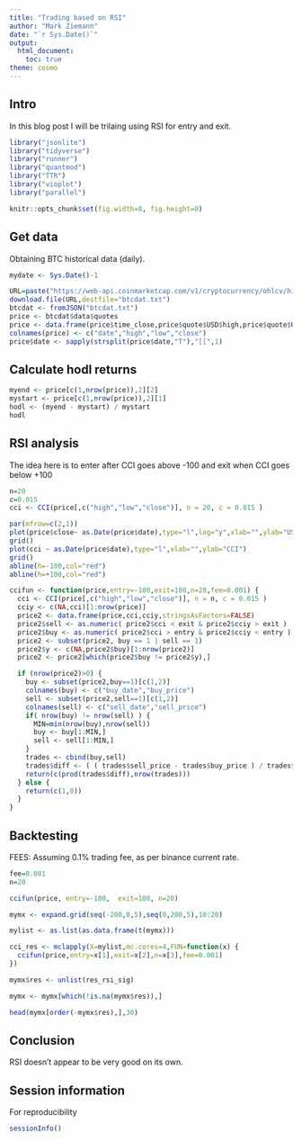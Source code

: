 ```yaml
---
title: "Trading based on RSI"
author: "Mark Ziemann"
date: "`r Sys.Date()`"
output:
  html_document:
    toc: true
theme: cosmo
---
```


## Intro

In this blog post I will be trilaing using RSI for entry and exit.

```r

library("jsonlite")
library("tidyverse")
library("runner")
library("quantmod")
library("TTR")
library("vioplot")
library("parallel")

knitr::opts_chunk$set(fig.width=8, fig.height=8) 

```

## Get data

Obtaining BTC historical data (daily).

```r

mydate <- Sys.Date()-1

URL=paste("https://web-api.coinmarketcap.com/v1/cryptocurrency/ohlcv/historical?symbol=BTC&convert=USD&interval=daily&time_start=2013-06-01&time_end=",mydate,sep="")
download.file(URL,destfile="btcdat.txt")
btcdat <- fromJSON("btcdat.txt")
price <- btcdat$data$quotes
price <- data.frame(price$time_close,price$quote$USD$high,price$quote$USD$low,price$quote$USD$close,stringsAsFactors=FALSE)
colnames(price) <- c("date","high","low","close")
price$date <- sapply(strsplit(price$date,"T"),"[[",1)

```

## Calculate hodl returns

```r

myend <- price[c(1,nrow(price)),2][2] 
mystart <- price[c(1,nrow(price)),2][1] 
hodl <- (myend - mystart) / mystart
hodl

```

## RSI analysis

The idea here is to enter after CCI goes above -100 and exit when CCI goes below +100

```r

n=20
c=0.015
cci <- CCI(price[,c("high","low","close")], n = 20, c = 0.015 )

par(mfrow=c(2,1))
plot(price$close~ as.Date(price$date),type="l",log="y",xlab="",ylab="USD price")
grid()
plot(cci ~ as.Date(price$date),type="l",xlab="",ylab="CCI")
grid()
abline(h=-100,col="red")
abline(h=+100,col="red")

```


```r

ccifun <- function(price,entry=-100,exit=100,n=20,fee=0.001) {
  cci <- CCI(price[,c("high","low","close")], n = n, c = 0.015 )
  cciy <- c(NA,cci)[1:nrow(price)]
  price2 <- data.frame(price,cci,cciy,stringsAsFactors=FALSE)
  price2$sell <- as.numeric( price2$cci < exit & price2$cciy > exit )
  price2$buy <- as.numeric( price2$cci > entry & price2$cciy < entry )
  price2 <- subset(price2, buy == 1 | sell == 1)
  price2$y <- c(NA,price2$buy)[1:nrow(price2)]
  price2 <- price2[which(price2$buy != price2$y),]

  if (nrow(price2)>0) {
    buy <- subset(price2,buy==1)[c(1,2)]
    colnames(buy) <- c("buy_date","buy_price")
    sell <- subset(price2,sell==1)[c(1,2)]
    colnames(sell) <- c("sell_date","sell_price")
    if( nrow(buy) != nrow(sell) ) {
      MIN=min(nrow(buy),nrow(sell))
      buy <- buy[1:MIN,]
      sell <- sell[1:MIN,]
    }
    trades <- cbind(buy,sell)
    trades$diff <- ( ( trades$sell_price - trades$buy_price ) / trades$buy_price ) +1 - ( 2 * fee )
    return(c(prod(trades$diff),nrow(trades)))
  } else {
    return(c(1,0))
  }
}


```

## Backtesting

FEES: Assuming 0.1% trading fee, as per binance current rate.

```r

fee=0.001
n=20

ccifun(price, entry=-100,  exit=100, n=20)

mymx <- expand.grid(seq(-200,0,5),seq(0,200,5),10:20)

mylist <- as.list(as.data.frame(t(mymx)))

cci_res <- mclapply(X=mylist,mc.cores=4,FUN=function(x) { 
  ccifun(price,entry=x[1],exit=x[2],n=x[3],fee=0.001)
})

mymx$res <- unlist(res_rsi_sig)

mymx <- mymx[which(!is.na(mymx$res)),]

head(mymx[order(-mymx$res),],30)

```

## Conclusion

RSI doesn't appear to be very good on its own.

## Session information

For reproducibility

```r

sessionInfo()

```

